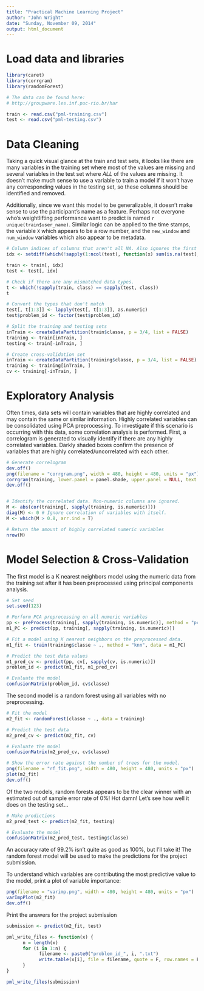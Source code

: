 ```yaml
---
title: "Practical Machine Learning Project"
author: "John Wright"
date: "Sunday, November 09, 2014"
output: html_document
---
```


# Load data and libraries
```r
library(caret)
library(corrgram)
library(randomForest)

# The data can be found here:
# http://groupware.les.inf.puc-rio.br/har

train <- read.csv("pml-training.csv")
test <- read.csv("pml-testing.csv")
```

# Data Cleaning
Taking a quick visual glance at the train and test sets, it looks like there are many variables in the training set where most of the values are missing and several variables in the test set where _ALL_ of the values are missing. It doesn't make much sense to use a variable to train a model if it won't have any corresponding values in the testing set, so these columns should be identified and removed.

Additionally, since we want this model to be generalizable, it doesn't make sense to use the participant's name as a feature. Perhaps not everyone who's weightlifting performance want to predict is named `r unique(train$user_name)`. Similar logic can be applied to the time stamps, the variable `X` which appears to be a row number, and the `new_window` and `num_window` variables which also appear to be metadata.
```r
# Column indices of columns that aren't all NA. Also ignores the first 7 columns as discussed above.
idx <- setdiff(which(!sapply(1:ncol(test), function(x) sum(is.na(test[, x])) == nrow(test))), 1:7)

train <- train[, idx]
test <- test[, idx]

# Check if there are any mismatched data types.
t <- which(!sapply(train, class) == sapply(test, class))
t

# Convert the types that don't match
test[, t[1:3]] <- lapply(test[, t[1:3]], as.numeric)
test$problem_id <- factor(test$problem_id)

# Split the training and testing sets
inTrain <- createDataPartition(train$classe, p = 3/4, list = FALSE)
training <- train[inTrain, ]
testing <- train[-inTrain, ]

# Create cross-validation set
inTrain <- createDataPartition(training$classe, p = 3/4, list = FALSE)
training <- training[inTrain, ]
cv <- training[-inTrain, ]
```

# Exploratory Analysis
Often times, data sets will contain variables that are highly correlated and may contain the same or similar information. Highly correlated variables can be consolidated using PCA preprocessing. To investigate if this scenario is occurring with this data, some correlation analysis is performed. First, a correlogram is generated to visually identify if there are any highly correlated variables. Darkly shaded boxes confirm the presence of variables that are highly correlated/uncorrelated with each other.
```r
# Generate correlogram
dev.off()
png(filename = "corrgram.png", width = 480, height = 480, units = "px")
corrgram(training, lower.panel = panel.shade, upper.panel = NULL, text.panel = panel.txt, main = "Correlogram of Numeric Variables")
dev.off()


# Identify the correlated data. Non-numeric columns are ignored.
M <- abs(cor(training[, sapply(training, is.numeric)]))
diag(M) <- 0 # Ignore correlation of variables with itself.
M <- which(M > 0.8, arr.ind = T)

# Return the amount of highly correlated numeric variables
nrow(M)
```

# Model Selection & Cross-Validation
The first model is a K nearest neighbors model using the numeric data from the training set after it has been preprocessed using principal components analysis.
```r
# Set seed
set.seed(123)

# Perform PCA preprocessing on all numeric variables
pp <- preProcess(training[, sapply(training, is.numeric)], method = "pca")
m1_PC <- predict(pp, training[, sapply(training, is.numeric)])

# Fit a model using K nearest neighbors on the preprocessed data.
m1_fit <- train(training$classe ~ ., method = "knn", data = m1_PC)

# Predict the test data values
m1_pred_cv <- predict(pp, cv[, sapply(cv, is.numeric)])
problem_id <- predict(m1_fit, m1_pred_cv)

# Evaluate the model
confusionMatrix(problem_id, cv$classe)
```

The second model is a random forest using all variables with no preprocessing.
```r
# Fit the model
m2_fit <- randomForest(classe ~ ., data = training)

# Predict the test data
m2_pred_cv <- predict(m2_fit, cv)

# Evaluate the model
confusionMatrix(m2_pred_cv, cv$classe)

# Show the error rate against the number of trees for the model.
png(filename = "rf_fit.png", width = 480, height = 480, units = "px")
plot(m2_fit)
dev.off()
```

Of the two models, random forests appears to be the clear winner with an estimated out of sample error rate of 0%! Hot damn! Let's see how well it does on the testing set...
```r
# Make predictions
m2_pred_test <- predict(m2_fit, testing)

# Evaluate the model
confusionMatrix(m2_pred_test, testing$classe)
```
An accuracy rate of 99.2% isn't quite as good as 100%, but I'll take it! The random forest model will be used to make the predictions for the project submission.

To understand which variables are contributing the most predictive value to the model, print a plot of variable importance:
```r
png(filename = "varimp.png", width = 480, height = 480, units = "px")
varImpPlot(m2_fit)
dev.off()
```

Print the answers for the project submission
```r
submission <- predict(m2_fit, test)

pml_write_files <- function(x) {
      n = length(x)
      for (i in 1:n) {
            filename <- paste0("problem_id_", i, ".txt")
            write.table(x[i], file = filename, quote = F, row.names = F, col.names = F)
      }
}

pml_write_files(submission)
```

